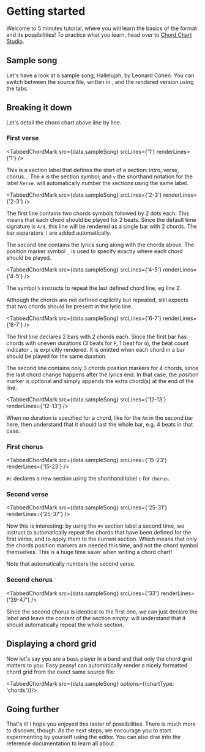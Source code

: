 
# Getting started

Welcome to <CM/> 5 minutes tutorial, where you will learn the basics of the format and its possibilities! 
To practice what you learn, head over to [Chord Chart Studio](https://chord-chart-studio.netlify.app/app).

## Sample song

Let's have a look at a sample song, Hallelujah, by Leonard Cohen. 
You can switch between the source file, written in <CM/>, and the rendered version using the tabs.

<TabbedChordMark src={data.sampleSong} />

## Breaking it down

Let's detail the chord chart above line by line.

### First verse

<TabbedChordMark src={data.sampleSong} srcLines={'1'} renderLines={'1'} />

This is a section label that defines the start of a section: intro, verse, chorus...
The `#` is the section symbol; and `v` the shorthand notation for the label `Verse`.
<CM/> will automatically number the sections using the same label.

<TabbedChordMark src={data.sampleSong} srcLines={'2-3'} renderLines={'2-3'} />

The first line contains two chords symbols followed by 2 dots each. This means that each chord should be played for 2 beats.
Since the default time signature is `4/4`, this line will be rendered as a single bar with 2 chords. 
The bar separators `|` are added automatically.

The second line contains the lyrics sung along with the chords above. The position marker symbol `_` is used to specify exactly where each chord should be played.

<TabbedChordMark src={data.sampleSong} srcLines={'4-5'} renderLines={'4-5'} />

The symbol `%` instructs <CM/> to repeat the last defined chord line, eg line 2.

Although the chords are not defined explicitly but repeated, <CM/> still expects that two chords should be present in the lyric line. 

<TabbedChordMark src={data.sampleSong} srcLines={'6-7'} renderLines={'6-7'} />

The first line declares 2 bars with 2 chords each.
Since the first bar has chords with uneven durations (3 beats for `F`, 1 beat for `G`), the beat count indicator `.` is explicitly rendered. 
It is omitted when each chord in a bar should be played for the same duration.

The second line contains only 3 chords position markers for 4 chords, since the last chord change happens after the lyrics end.
In that case, the position marker is optional and <CM/> simply appends the extra chord(s) at the end of the line.

<TabbedChordMark src={data.sampleSong} srcLines={'12-13'} renderLines={'12-13'} />

When no duration is specified for a chord, like for the `Am` in the second bar here, then <CM/> understand that it should last the whole bar, e.g. 4 beats in that case.

### First chorus

<TabbedChordMark src={data.sampleSong} srcLines={'15-23'} renderLines={'15-23'} />

`#c` declares a new section using the shorthand label `c` for `chorus`.
    
### Second verse

<TabbedChordMark src={data.sampleSong} srcLines={'25-31'} renderLines={'25-37'} />

Now this is interesting: by using the `#v` section label a second time, we instruct <CM/> to automatically repeat the chords that have been defined for the first verse, and to apply them to the current section.
Which means that only the chords position markers are needed this time, and not the chord symbol themselves. 
This is a huge time saver when writing a chord chart!

Note that <CM/> automatically numbers the second verse.

### Second chorus

<TabbedChordMark src={data.sampleSong} srcLines={'33'} renderLines={'39-47'} />

Since the second chorus is identical to the first one, we can just declare the label and leave the content of the section empty: <CM/> will understand that it should automatically repeat the whole section.

## Displaying a chord grid

Now let's say you are a bass player in a band and that only the chord grid matters to you. 
Easy peasy! <CM/> can automatically render a nicely formatted chord grid from the exact same source file:

<TabbedChordMark src={data.sampleSong} options={{chartType: 'chords'}}/>

## Going further

That's it! I hope you enjoyed this taster of <CM/> possibilities.
There is much more to discover, though.
As the next steps, we encourage you to start experimenting by yourself using the <CCS/> editor. 
You can also dive into the reference documentation to learn all about <CM/>. 
